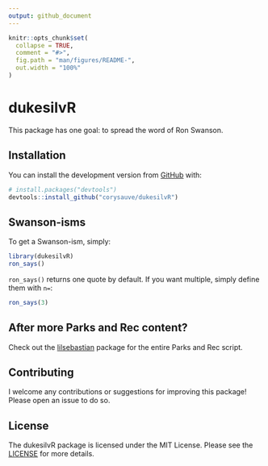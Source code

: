 ```yaml
---
output: github_document
---
```


<!-- README.md is generated from README.Rmd. Please edit that file -->

```r
knitr::opts_chunk$set(
  collapse = TRUE,
  comment = "#>",
  fig.path = "man/figures/README-",
  out.width = "100%"
)
```

# dukesilvR

<!-- badges: start -->
<!-- badges: end -->

This package has one goal: to spread the word of Ron Swanson.

## Installation

You can install the development version from [GitHub](https://github.com/) with:

``` r
# install.packages("devtools")
devtools::install_github("corysauve/dukesilvR")
```
## Swanson-isms

To get a Swanson-ism, simply:
```r
library(dukesilvR)
ron_says()
```

`ron_says()` returns one quote by default. If you want multiple, simply define them with `n=`:
```r
ron_says(3)
```

## After more Parks and Rec content? 

Check out the [lilsebastian](https:/github.com/corysauve/lilsebastian) package for the entire Parks and Rec script.

## Contributing 

I welcome any contributions or suggestions for improving this package! Please open an issue to do so. 

## License 

The dukesilvR package is licensed under the MIT License. Please see the [LICENSE](LICENSE.md) for more details.
